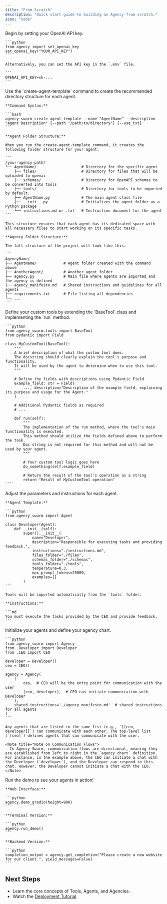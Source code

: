 ```yaml
---
title: "From Scratch"
description: "Quick start guide to building an Agency from scratch."
icon: "code"
---
```


<Steps>
  <Step title="Set Your OpenAI Key">
    Begin by setting your OpenAI API key.

    ```python
    from agency import set_openai_key
    set_openai_key("YOUR_API_KEY")
    ```

    Alternatively, you can set the API key in the `.env` file.

    ```
    OPENAI_API_KEY=sk-...
    ```

  </Step>

  <Step title="Create Project Structure">
    Use the `create-agent-template` command to create the recommended directory structure for each agent.

    **Command Syntax:**

    ```bash
    agency-swarm create-agent-template --name "AgentName" --description "Agent Description" [--path "/path/to/directory"] [--use_txt]
    ```

    **Agent Folder Structure:**

    When you run the create-agent-template command, it creates the following folder structure for your agent:

    ```
    /your-agency-path/
    └── AgentName/                    # Directory for the specific agent
        ├── files/                    # Directory for files that will be uploaded to openai
        ├── schemas/                  # Directory for OpenAPI schemas to be converted into tools
        ├── tools/                    # Directory for tools to be imported by default. 
        ├── AgentName.py              # The main agent class file
        ├── __init__.py               # Initializes the agent folder as a Python package
        └── instructions.md or .txt   # Instruction document for the agent
    ```

    This structure ensures that each agent has its dedicated space with all necessary files to start working on its specific tasks.  

    **Agency Folder Structure:**

    The full structure of the project will look like this:

    ```
    AgencyName/
    ├── AgentName/            # Agent folder created with the command above
    ├── AnotherAgent/         # Another agent folder 
    ├── agency.py             # Main file where agents are imported and the agency is defined
    ├── agency_manifesto.md   # Shared instructions and guidelines for all agents
    ├── requirements.txt      # File listing all dependencies 
    └── ...
    ```

  </Step>

  <Step title="Create Tools">
    Define your custom tools by extending the `BaseTool` class and implementing the `run` method.

    ```python
    from agency_swarm.tools import BaseTool
    from pydantic import Field

    class MyCustomTool(BaseTool):
        """
        A brief description of what the custom tool does.
        The docstring should clearly explain the tool's purpose and functionality.
        It will be used by the agent to determine when to use this tool.
        """

        # Define the fields with descriptions using Pydantic Field
        example_field: str = Field(
            ..., description="Description of the example field, explaining its purpose and usage for the Agent."
        )

        # Additional Pydantic fields as required
        # ...

        def run(self):
            """
            The implementation of the run method, where the tool's main functionality is executed.
            This method should utilize the fields defined above to perform the task.
            Doc string is not required for this method and will not be used by your agent.
            """

            # Your custom tool logic goes here
            do_something(self.example_field)

            # Return the result of the tool's operation as a string
            return "Result of MyCustomTool operation"
    ```

  </Step>

  <Step title="Define Agent Roles">
    Adjust the parameters and instructions for each agent.

    **Agent Template:**

    ```python
    from agency_swarm import Agent

    class Developer(Agent):
        def __init__(self):
            super().__init__(
                name="Developer",
                description="Responsible for executing tasks and providing feedback.",
                instructions="./instructions.md",
                files_folder="./files",
                schemas_folder="./schemas",
                tools_folder="./tools",
                temperature=0.3,
                max_prompt_tokens=25000,
                examples=[]
            )
    ```

    Tools will be imported automatically from the `tools` folder.

    **Instructions:**

    ```md
    You must execute the tasks provided by the CEO and provide feedback.
    ```
  </Step>

  <Step title="Create Agency">
    Initialize your agents and define your agency chart.

    ```python
    from agency_swarm import Agency
    from .Developer import Developer
    from .CEO import CEO

    developer = Developer()
    ceo = CEO()

    agency = Agency(
        [
            ceo,  # CEO will be the entry point for communication with the user
            [ceo, developer],  # CEO can initiate communication with Developer
        ],
        shared_instructions='./agency_manifesto.md'  # shared instructions for all agents
    )
    ```

    Any agents that are listed in the same list (e.g., `[[ceo, developer]]`) can communicate with each other. The top-level list (`[ceo]`) defines agents that can communicate with the user.

    <Note title="Note on Communication Flows">
      In Agency Swarm, communication flows are directional, meaning they are established from left to right in the `agency_chart` definition. For instance, in the example above, the CEO can initiate a chat with the Developer (`developer`), and the Developer can respond in this chat. However, the Developer cannot initiate a chat with the CEO.
    </Note>

  </Step>

  <Step title="Run Demo">
    Run the demo to see your agents in action!

    **Web Interface:**

    ```python
    agency.demo_gradio(height=900)
    ```

    **Terminal Version:**

    ```python
    agency.run_demo()
    ```

    **Backend Version:**

    ```python
    completion_output = agency.get_completion("Please create a new website for our client.", yield_messages=False)
    ```

  </Step>
</Steps>

## Next Steps

- Learn the core concepts of Tools, Agents, and Agencies.
- Watch the [Deployment Tutorial](https://www.youtube.com/watch?v=53_e3lmk6Mo).